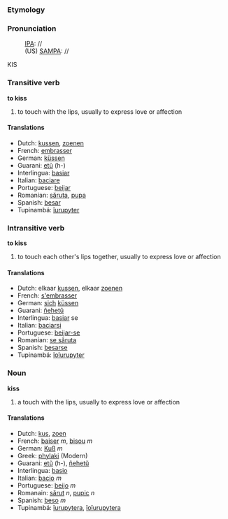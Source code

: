 === Etymology ===

=== Pronunciation ===
:[[w:IPA|IPA]]: //
:(US) [[SAMPA]]: //
KIS

=== Transitive verb ===
'''to kiss'''

# to touch with the lips, usually to express love or affection

==== Translations ====
*Dutch: [[kussen]], [[zoenen]]
*French: [[embrasser]]
*German: [[küssen]]
*Guarani: [[etũ]] (h-)
*Interlingua: [[basiar]]
*Italian: [[baciare]]
*Portuguese: [[beijar]]
*Romanian: [[săruta]], [[pupa]] 
*Spanish: [[besar]]
*Tupinambá: [[îurupyter]]

=== Intransitive verb ===
'''to kiss'''

# to touch each other's lips together, usually to express love or affection

==== Translations ====
*Dutch: elkaar [[kussen]], elkaar [[zoenen]]
*French: [[s'embrasser]]
*German: [[sich]] [[küssen]]
*Guarani: [[ñehetũ]]
*Interlingua: [[basiar]] se
*Italian: [[baciarsi]]
*Portuguese: [[beijar-se]]
*Romanian: [[se săruta]]
*Spanish: [[besarse]]
*Tupinambá: [[îoîurupyter]]

=== Noun ===
'''kiss'''

# a touch with the lips, usually to express love or affection

==== Translations ====
*Dutch: [[kus]], [[zoen]]
*French: [[baiser]] ''m'', [[bisou]] ''m''
*German: [[Kuß]] ''m''
*Greek: [[phylaki]] (Modern)
*Guarani: [[etũ]] (h-), [[ñehetũ]]
*Interlingua: [[basio]]
*Italian: [[bacio]] ''m''
*Portuguese: [[beijo]] ''m''
*Romanain: [[sărut]] ''n'', [[pupic]] ''n''
*Spanish: [[beso]] ''m''
*Tupinambá: [[îurupytera]], [[îoîurupytera]]